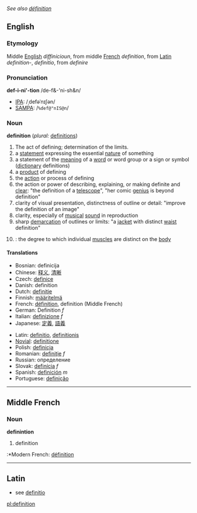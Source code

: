 {{wikipedia}}
''See also [[définition]]''
==English==

===Etymology===
Middle [[English]] ''diffinicioun'', from middle [[French]] ''definition'', from [[Latin]] ''definition-'', ''definitio'', from ''definire''

===Pronunciation===
'''def-i-ni'-tion'''  /de-f&-'ni-sh&n/
*[[IPA]]: /ˌdefəˈnɪʃən/
*[[SAMPA]]: /<tt>%def@"nIS@n</tt>/

===Noun===
'''definition'''  (''plural:'' [[definitions]])
# The act of defining; determination of the limits.
# a [[statement]] expressing the essential [[nature]] of something
# a statement of the [[meaning]] of a [[word]] or word group or a sign or symbol ([[dictionary]] definitions)
# a [[product]] of defining
# the [[action]] or process of defining
# the action or power of describing, explaining, or making definite and [[clear]]: "the definition of a [[telescope]]", "her comic [[genius]] is beyond definition"
# clarity of visual presentation, distinctness of outline or detail: "improve the definition of an image"
# clarity, especially of [[musical]] [[sound]] in reproduction
# sharp [[demarcation]] of outlines or limits: "a [[jacket]] with distinct [[waist]] definition"
# {{bodybuilding}}: the degree to which individual [[muscle]]s are distinct on the [[body]]

====Translations====
{{top}}
*Bosnian: definicija
*Chinese: [[释义]], [[清晰]]
*Czech: [[definice]]
*Danish: definition
*Dutch: [[definitie]]
*Finnish: [[määritelmä]]
*French: [[définition]], definition (Middle French)
*German: Definition ''f''
*Italian: [[definizione]] ''f''
*Japanese: [[定義]], [[語義]]
{{mid}}
*Latin: [[definitio]], [[definitionis]]
*[[Novial]]: [[definitione]]
*Polish: [[definicja]]
*Romanian: [[definiţie]] ''f''
*Russian: определение
*Slovak: [[definícia]] ''f''
*Spanish: [[definición]] ''m''
*Portuguese: [[definição]]
{{bottom}}

----

==Middle French==
===Noun===
'''definintion'''

# definition

:*Modern French: [[définition]]

----

==Latin==

*see [[definitio]]

[[pl:definition]]